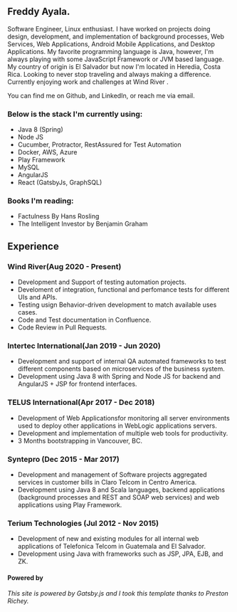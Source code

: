 
<div class="blog-section">

## Freddy Ayala.

Software Engineer, Linux enthusiast. I have worked on projects doing design, development, and implementation of background processes, Web Services, Web Applications, Android Mobile Applications, and Desktop Applications.
My favorite programming language is Java, however, I'm always playing with some JavaScript Framework or JVM based language.
My country of origin is El Salvador but now I'm located in Heredia, Costa Rica. Looking to never stop traveling and always making a difference.
 Currently enjoying work and challenges at <XA href="https://www.windriver.com/">Wind River</XA> .

You can find me on  <XA href="https://github.com/GelukkigTurtle">Github</XA>, and <XA href="https://www.linkedin.com/in/freddy-ayala/">LinkedIn</XA>, or reach me via <XA href="mailto:fredd.seb8@gmail.com">email</XA>.

</div>

<div class="blog-section">

### Below is the stack I'm currently using:
- Java 8 (Spring)
- Node JS
- Cucumber, Protractor, RestAssured for Test Automation
- Docker, AWS, Azure
- Play Framework
- MySQL
- AngularJS 
- React (GatsbyJs, GraphSQL)

### Books I'm reading:
- Factulness By Hans Rosling
- The Intelligent Investor by Benjamin Graham

</div>

<div class="blog-section">

## Experience

### Wind River(Aug 2020 - Present)
 - Development and Support of testing automation projects.
 - Develoment of integration, functional and perfomance tests for different UIs and APIs.
 - Testing usign Behavior-driven development to match available uses cases.
 - Code and Test documentation in Confluence.
 - Code Review in Pull Requests.

### Intertec International(Jan 2019 - Jun 2020)
 - Development and support of internal QA automated frameworks to test different components based on microservices of the business system. 
 - Development using Java 8 with Spring and Node JS for backend and AngularJS + JSP for frontend interfaces.

### TELUS International(Apr 2017 - Dec 2018)
 - Development of Web Applicationsfor monitoring all server environments used to deploy other applications in WebLogic applications servers.
 - Development and implementation of multiple web tools for productivity.
 - 3 Months bootstrapping in Vancouver, BC.

### Syntepro (Dec 2015 - Mar 2017)
 - Development and management of Software projects aggregated services in customer bills in Claro Telcom in Centro America.
 - Development using Java 8 and Scala languages, backend applications (background processes and REST and SOAP web services) and web applications using Play Framework.

### Terium Technologies (Jul 2012 - Nov 2015)
 - Development of new and existing modules for all internal web applications of Telefonica Telcom in Guatemala and El Salvador.
 - Development using Java with frameworks such as JSP, JPA, EJB, and ZK.

</div>

<div class="blog-section">

#### Powered by

_This site is powered by <XA href="https://www.gatsbyjs.org/">Gatsby.js</XA> and I took this template thanks to  <XA href="https://github.com/prichey/prestonrichey.com">Preston Richey</XA>._
</div>
